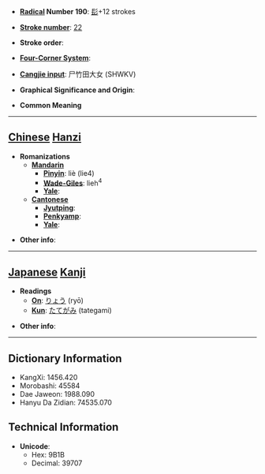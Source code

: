 * '''[[Wiktionary:Chinese radical index| Radical]] Number 190''': [[Wiktionary:Chinese radical index 髟|髟]]+12 strokes

* '''[[Wiktionary:Chinese total strokes index|Stroke number]]''': [[Wiktionary:Chinese total strokes index 22|22]]

* '''Stroke order''': 

* '''[[Wiktionary:Chinese four corner index|Four-Corner System]]''': 

* '''[[Wiktionary:Chinese Cangjie index|Cangjie input]]''': 尸竹田大女 (SHWKV)

* '''Graphical Significance and Origin''': 

* '''Common Meaning'''

----

== [[Chinese]] [[Hanzi]] ==

* '''Romanizations'''
** '''[[Mandarin]]'''
*** '''[[Pinyin]]''': liè (lie4)
*** '''[[Wade-Giles]]''': lieh<sup>4</sup>
*** '''[[Yale]]''': 
** '''[[Cantonese]]'''
*** '''[[Jyutping]]''':
*** '''[[Penkyamp]]''': 
*** '''[[Yale]]''': 

* '''Other info''': 

----

== [[Japanese]] [[Kanji]] ==

* '''Readings'''
** '''[[On]]''': [[りょう]] (ryō)
** '''[[Kun]]''': [[たてがみ]] (tategami)

* '''Other info''':  

----

== Dictionary Information ==

* KangXi: 1456.420
* Morobashi: 45584
* Dae Jaweon: 1988.090
* Hanyu Da Zidian: 74535.070

== Technical Information ==

* '''Unicode''':
** Hex: 9B1B
** Decimal: 39707